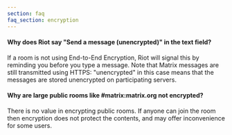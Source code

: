 ```yaml
---
section: faq
faq_section: encryption
---
```


#### Why does Riot say "Send a message (unencrypted)" in the text field?

If a room is not using End-to-End Encryption, Riot will signal this by reminding you before you type a message. Note that Matrix messages are still transmitted using HTTPS: "unencrypted" in this case means that the messages are stored unencrypted on participating servers.

#### Why are large public rooms like #matrix:matrix.org not encrypted?

There is no value in encrypting public rooms. If anyone can join the room then encryption does not protect the contents, and may offer inconvenience for some users.

